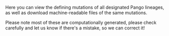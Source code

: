 
Here you can view the defining mutations of all designated Pango lineages, as well as download machine-readable files of the same mutations.

Please note most of these are computationally generated, please check carefully and <LinkExternal href="https://github.com/hodcroftlab/covariants/issues/new/choose" >let us know</LinkExternal> if there's a mistake, so we can correct it!
